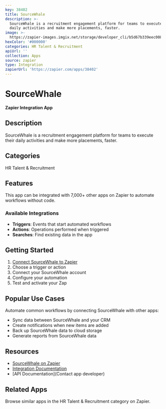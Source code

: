 ```yaml
---
key: 38402
title: SourceWhale
description: >-
  SourceWhale is a recruitment engagement platform for teams to execute their
  daily activities and make more placements, faster.
image: >-
  https://zapier-images.imgix.net/storage/developer_cli/b5d67b339eec0086a5ed8a76b9ce22fb.png?auto=format%2Ccompress&ixlib=python-3.0.0&q=50
hexColor: '#000000'
categories: HR Talent & Recruitment
apiUrl: ''
collection: Apps
source: zapier
type: Integration
zapierUrl: 'https://zapier.com/apps/38402'
---
```

# SourceWhale

**Zapier Integration App**

## Description

SourceWhale is a recruitment engagement platform for teams to execute their daily activities and make more placements, faster.

## Categories

HR Talent & Recruitment

## Features

This app can be integrated with 7,000+ other apps on Zapier to automate workflows without code.

### Available Integrations

- **Triggers**: Events that start automated workflows
- **Actions**: Operations performed when triggered
- **Searches**: Find existing data in the app

## Getting Started

1. [Connect SourceWhale to Zapier](https://zapier.com/apps/38402)
2. Choose a trigger or action
3. Connect your SourceWhale account
4. Configure your automation
5. Test and activate your Zap

## Popular Use Cases

Automate common workflows by connecting SourceWhale with other apps:

- Sync data between SourceWhale and your CRM
- Create notifications when new items are added
- Back up SourceWhale data to cloud storage
- Generate reports from SourceWhale data

## Resources

- [SourceWhale on Zapier](https://zapier.com/apps/38402)
- [Integration Documentation](https://zapier.com/apps/38402/integrations)
- [API Documentation](Contact app developer)

## Related Apps

Browse similar apps in the HR Talent & Recruitment category on Zapier.
